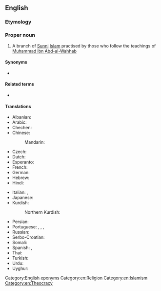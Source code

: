 ==English==
{{wikipedia}}

===Etymology===
{{suffix|en|Wahhab|ism}}

===Proper noun===
{{en-proper noun|-}}

# {{lb|en|Islam}} A branch of [[Sunni]] [[Islam]] practised by those who follow the teachings of [[w:Muhammad ibn Abd-al-Wahhab|Muhammad ibn Abd-al-Wahhab]]

====Synonyms====
* {{l|en|Salafism}}

====Related terms====
* {{l|en|Wahhabite}}

====Translations====
{{trans-top|branch of Sunni Islam}}
* Albanian: {{t-needed|sq}}
* Arabic: {{t|ar|وَهَّابِيَّة|f}}
* Chechen: {{t-needed|ce}}
* Chinese:
*: Mandarin: {{t|cmn|瓦哈比派|tr=Wǎhābǐ pài|sc=Hani}}
* Czech: {{t|cs|wahhábismus|m}}
* Dutch: {{t+|nl|wahabisme|n}}
* Esperanto: {{t|eo|vahabismo}}
* French: {{t+|fr|wahhabisme|m}}
* German: {{t+|de|Wahhabismus|m}}
* Hebrew: {{t|he|והאביה|f|tr=wahábiya}}
* Hindi: {{t+|hi|वहाबी|m}}
{{trans-mid}}
* Italian: {{t|it|wahhabismo|m}}, {{t|it|wahabismo|m}}
* Japanese: {{t|ja|ワッハーブ派|tr=Wahhābu-ha|sc=Jpan}}
* Kurdish:
*: Northern Kurdish: {{t-needed|kmr}}
* Persian: {{t-needed|fa}}
* Portuguese: {{t|pt|wahabismo|m}}, {{t|pt|Wahabismo|m}}, {{t|pt|wahhabismo}}, {{t|pt|Wahhabismo|m}}
* Russian: {{t+|ru|ваххаби́зм|m}}
* Serbo-Croatian: {{t|sh|vahabizam|m}}
* Somali: {{t-needed|so}}
* Spanish: {{t|es|wahhabismo|m}}, {{t|es|wahabismo|m}}
* Thai: {{t|th|วะฮาบีย์}}
* Turkish: {{t-needed|tr}}
* Urdu: {{t|ur|وہابیت}}
* Uyghur: {{t-needed|ug}}
{{trans-bottom}}

[[Category:English eponyms]]
[[Category:en:Religion]]
[[Category:en:Islamism]]
[[Category:en:Theocracy]]